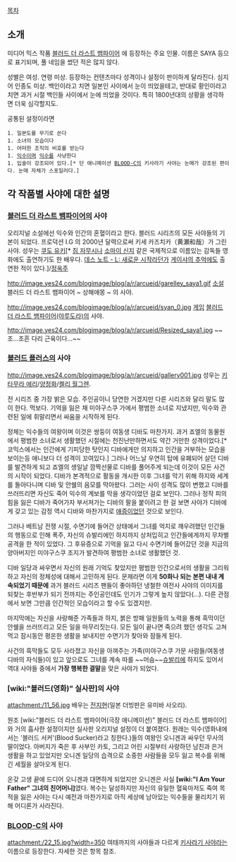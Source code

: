 [[목차]]
== 소개 ==
미디어 믹스 작품 [[블러드 더 라스트 뱀파이어]] 에 등장하는 주요 인물. 이름은 SAYA 등으로 표기되며, 풀 네임을 썼던 적은 많지 않다. 

성별은 여성. 연령 미상. 등장하는 컨텐츠마다 성격이나 설정이 판이하게 달라진다.
심지어 인종도 미상. 백인이라고 치면 일본인 사이에서 눈이 띄었을테고, 반대로 황인이라고 치면 과거 시절 백인들 사이에서 눈에 띄었을 것이다. 특히 1800년대의 상황을 생각하면 더욱 심각할지도.

공통된 설정이라면
 1. 일본도를 무기로 쓴다
 1. 소녀의 모습이다
 1. 어떠한 조직의 비호를 받는다
 1. [[익수]]이며 [[익수]]를 사냥한다
 1. 입술이 강조되어 있다.[* 단 애니메이션 [[BLOOD-C]]의 키사라기 사야는 눈매가 강조된 편이다. 눈매 자체가 스포일러다.]

== 각 작품별 사야에 대한 설명 ==
=== [[블러드 더 라스트 뱀파이어]]의 사야 === 
오리지널 소설에선 익수와 인간의 혼혈이라고 한다. 블러드 시리즈의 모든 사야들의 기본이 되었다.
프로덕션 I.G 의 2000년 달력으로써 키세 카즈치카（黄瀬和哉）가 그린 사야. 성우는 [[쿠도 유키]][* [[짐 자무시]]나 [[소마이 신지]] 같은 국제적으로 이름있는 감독들 영화에도 출연하기도 한 배우다. [[데스 노트 - L: 새로운 시작]]라던가 [[게이샤의 추억]]에도 출연한 적이 있다.]/[[정옥주]]

http://image.yes24.com/blogimage/blog/a/r/arcueid/garelley_saya1.gif
[[소설]] 블러드 더 라스트 뱀파이어 ~ 상해애몽 ~ 의 사야.

http://image.yes24.com/blogimage/blog/a/r/arcueid/syan_0.jpg
[[게임]] [[블러드 더 라스트 뱀파이어(야루도라)]]의 사야.

http://image.yes24.com/blogimage/blog/a/r/arcueid/Resized_saya1.jpg
~~조...조흔 다리 근육이다...~~

=== [[블러드 플러스]]의 사야 ===
http://image.yes24.com/blogimage/blog/a/r/arcueid/gallery001.jpg
성우는 [[키타무라 에리]]/[[양정화]]/[[켈리 월그렌]].

전 시리즈 중 가장 밝은 모습. 주인공이니 당연한 거겠지만 다른 시리즈와 달리 말도 많이 한다. 먹보다. 기억을 잃은 채 미야구스쿠 가에서 평범한 소녀로 지냈지만, 익수와 관련된 일에 휘말리면서 싸움을 시작하게 된다.

정체는 익수들의 여왕이며 이것은 쌍둥이 여동생 디바도 마찬가지. 과거 죠엘의 동물원에서 평범한 소녀로서 생활했던 시절에는 천진난만하면서도 약간 거만한 성격이었다.[* 코믹스에서는 인간에게 기피당한 탓인지 디바에게만 의지하고 인간을 거부하는 모습을 보이는등 애니보다 더 성격이 꼬여있다.] 그러나 어느날 우연히 탑에 유폐되어 살던 디바를 발견하게 되고 죠엘의 생일날 깜짝선물로 디바를 풀어주게 되는데 이것이 모든 사건의 시작이 되었다. 디바가 본격적으로 활동을 개시한 이후 그녀를 막기 위해 하지와 세계를 돌아다니며 디바 및 안쉘의 음모를 막아왔다. 그러는 사이 성격도 많이 변했고 디바를 쓰러뜨리면 자신도 죽어 익수의 계보를 막을 생각이었던 걸로 보인다. 그러나 정작 피의 힘을 잃은 디바가 죽어가자 부서져가는 디바의 팔을 붙이려고 한 걸 보면 사야가 디바에게 갖고 있는 감정 역시 디바와 마찬가지로 [[애증]]이었던 것으로 보인다.

그러나 베트남 전쟁 시절, 수면기에 들어간 상태에서 그녀를 억지로 깨우려했던 인간들의 행동으로 인해 폭주, 자신의 슈발리에인 하지까지 상처입히고 인간들에게까지 무차별 공격을 한 적이 있었다. 그 후유증으로 기억을 잃고 다시 수면기에 들어갔던 것을 지금의 양아버지인 미야구스쿠 조지가 발견하여 평범한 소녀로 생활했던 것.

디바 일당과 싸우면서 자신의 원래 기억도 찾았지만 평범한 인간으로서의 생활을 그리워하고 자신의 정체성에 대해서 고민하게 된다. 문제라면 이게 '''50화나 되는 본편 내내 계속되었기 때문에''' 과거 블러드 시리즈 팬들이 좋아하던 냉철한 여전사 사야의 이미지를 되찾는 후반부가 되기 전까지는 주인공인데도 인기가 그렇게 높지 않았다(...). 다른 관점에서 보면 그만큼 인간적인 모습이라고 할 수도 있겠지만.

마지막에는 자신을 사랑해준 가족들과 하지, 붉은 방패 일원들의 노력을 통해 흑막이던 안쉘을 쓰러뜨리고 모든 일을 마무리짓는다. 모든 일이 끝나면 죽으려 했던 생각도 고쳐먹고 잠시동안 평온한 생활을 보내지만 수면기가 찾아와 잠들게 된다.

사건의 흑막들도 모두 사라졌고 자신을 아껴주는 가족(미야구스쿠 가문 사람들/여동생 디바의 자식들)이 있고 앞으로도 그녀를 계속 따를 ~~머슴~~[[슈발리에]] 하지도 있어서 역대 사야들 중에서 '''가장 행복한 결말'''을 맞은 사야가 되었다.

=== [wiki:"블러드(영화)" 실사판]의 사야 ===
attachment:/11_56.jpg
배우는 [[전지현]](일본 더빙판은 유미바 사오리).

원조 [wiki:"블러드 더 라스트 뱀파이어(극장 애니메이션)" 블러드 더 라스트 뱀파이어]와 거의 흡사한 설정이지만 실사판 오리지널 설정이 더 붙여졌다. 원래는 익수(영화내에서는 '블러드 서커'(Blood Sucker)라고 칭한다.)들의 여왕인 오니겐과 싸우던 무사의 딸이었다. 아버지가 죽은 후 사부인 카토, 그리고 어린 시절부터 사랑하던 남친과 은거 생활을 하고 있었지만 오니겐 일당의 습격으로 소중한 사람들을 모두 잃고 복수를 위해 긴 세월을 살아오게 된다.

온갖 고생 끝에 드디어 오니겐과 대면하게 되었지만 오니겐은 사실 '''[wiki:"I Am Your Father" 그녀의 친어머니]'''였다. 복수는 달성하지만 자신의 유일한 혈육마저도 죽여 목적을 잃은 사야는 다시 예전과 마찬가지로 아직 세상에 남아있는 익수들을 물리치기 위해 어디론가 사라진다.

=== [[BLOOD-C]]의 사야 ===
attachment:/22_15.jpg?width=350
여태까지의 사야들과 다르게 [[키사라기 사야]]라는 이름으로 등장한다. 자세한 것은 항목 참조.
